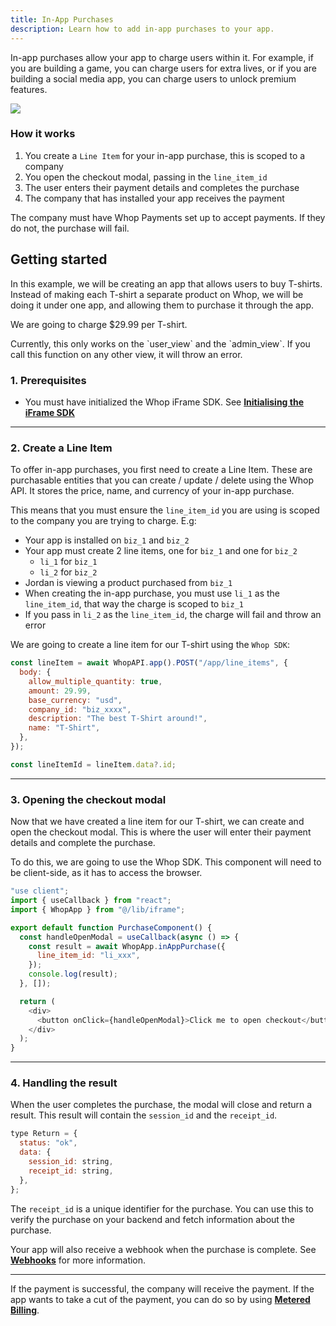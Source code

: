 ```yaml
---
title: In-App Purchases
description: Learn how to add in-app purchases to your app.
---
```


In-app purchases allow your app to charge users within it. For example, if you are building a game, you can charge users for extra lives, or if you are building a social media app, you can charge users to unlock premium features.

<Frame>
  <img src="https://imgur.com/YeSEgXy.png" />
</Frame>

### How it works

1. You create a `Line Item` for your in-app purchase, this is scoped to a company
2. You open the checkout modal, passing in the `line_item_id`
3. The user enters their payment details and completes the purchase
4. The company that has installed your app receives the payment

<Note>
  The company must have Whop Payments set up to accept payments. If they do not,
  the purchase will fail.
</Note>

## Getting started

In this example, we will be creating an app that allows users to buy T-shirts. Instead of making each T-shirt a separate product on Whop, we will be doing it under one app, and allowing them to purchase it through the app.

We are going to charge $29.99 per T-shirt.

<Warning>
  Currently, this only works on the `user_view` and the
  `admin_view`. If you call this function on any other view, it will
  throw an error.
</Warning>

### 1. Prerequisites

- You must have initialized the Whop iFrame SDK. See [**Initialising the iFrame SDK**](/sdk/iframe-setup)

---

### 2. Create a Line Item

To offer in-app purchases, you first need to create a Line Item. These are purchasable entities that you can create / update / delete using the Whop API. It stores the price, name, and currency of your in-app purchase.

This means that you must ensure the `line_item_id` you are using is scoped to the company you are trying to charge. E.g:

- Your app is installed on `biz_1` and `biz_2`
- Your app must create 2 line items, one for `biz_1` and one for `biz_2`
  - `li_1` for `biz_1`
  - `li_2` for `biz_2`
- Jordan is viewing a product purchased from `biz_1`
- When creating the in-app purchase, you must use `li_1` as the `line_item_id`, that way the charge is scoped to `biz_1`
- If you pass in `li_2` as the `line_item_id`, the charge will fail and throw an error

We are going to create a line item for our T-shirt using the `Whop SDK`:

```javascript
const lineItem = await WhopAPI.app().POST("/app/line_items", {
  body: {
    allow_multiple_quantity: true,
    amount: 29.99,
    base_currency: "usd",
    company_id: "biz_xxxx",
    description: "The best T-Shirt around!",
    name: "T-Shirt",
  },
});

const lineItemId = lineItem.data?.id;
```

---

### 3. Opening the checkout modal

Now that we have created a line item for our T-shirt, we can create and open the checkout modal. This is where the user will enter their payment details and complete the purchase.

To do this, we are going to use the Whop SDK. This component will need to be client-side, as it has to access the browser.

```javascript
"use client";
import { useCallback } from "react";
import { WhopApp } from "@/lib/iframe";

export default function PurchaseComponent() {
  const handleOpenModal = useCallback(async () => {
    const result = await WhopApp.inAppPurchase({
      line_item_id: "li_xxx",
    });
    console.log(result);
  }, []);

  return (
    <div>
      <button onClick={handleOpenModal}>Click me to open checkout</button>
    </div>
  );
}
```

---

### 4. Handling the result

When the user completes the purchase, the modal will close and return a result. This result will contain the `session_id` and the `receipt_id`.

```javascript
type Return = {
  status: "ok",
  data: {
    session_id: string,
    receipt_id: string,
  },
};
```

The `receipt_id` is a unique identifier for the purchase. You can use this to verify the purchase on your backend and fetch information about the purchase.

Your app will also receive a webhook when the purchase is complete. See [**Webhooks**](/webhooks/v5#payment-succeeded) for more information.

---

If the payment is successful, the company will receive the payment. If the app wants to take a cut of the payment, you can do so by using [**Metered Billing**](/apps/metered-billing).
